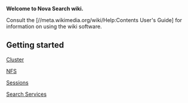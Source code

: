 '''Welcome to Nova Search wiki.'''

Consult the [//meta.wikimedia.org/wiki/Help:Contents User's Guide] for information on using the wiki software.

== Getting started ==

[[ Cluster ]]

[[ NFS ]]

[[ Sessions ]]

[[ Search Services ]]